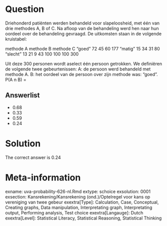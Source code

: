 Question
========

Driehonderd patiënten werden behandeld voor slapeloosheid, met één van drie methodes A, B of C. Na afloop van de behandeling werd hen naar hun oordeel over de behandeling gevraagd. De uitkomsten staan in de volgende kruistabel:

methode A methode B methode C
"goed" 72 45 60 177
"matig" 15 34 31 80
"slecht" 13 21 9 43
100 100 100 300

Uit deze 300 personen wordt aselect één persoon getrokken. We definiëren de volgende twee gebeurtenissen:
A: de persoon werd behandeld met methode A.
B: het oordeel van de persoon over zijn methode was: "goed".
P(A n B) = 

Answerlist
----------
* 0.68
* 0.33
* 0.59
* 0.24

Solution
========

The correct answer is  0.24 

Meta-information
================
exname: uva-probability-626-nl.Rmd 
extype: schoice 
exsolution: 0001 
exsection: Kansrekening/Kansrekening (ond.)/Optelregel voor kans op vereniging van twee gebeur
exextra[Type]: Calculation, Case, Conceptual, Creating graphs, Data manipulation, Interpretating graph, Interpretating output, Performing analysis, Test choice 
exextra[Langauge]: Dutch 
exextra[Level]: Statistical Literacy, Statistical Reasoning, Statistical Thinking 
